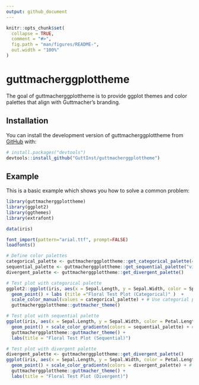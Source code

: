```yaml
---
output: github_document
---
```


<!-- README.md is generated from README.Rmd. Please edit that file -->

```r
knitr::opts_chunk$set(
  collapse = TRUE,
  comment = "#>",
  fig.path = "man/figures/README-",
  out.width = "100%"
)
```

# guttmacherggplottheme

<!-- badges: start -->
<!-- badges: end -->

The goal of guttmacherggplottheme is to provide ggplot themes and color palettes that align with Guttmacher's branding.

## Installation

You can install the development version of guttmacherggplottheme from [GitHub](https://github.com/) with:

``` r
# install.packages("devtools")
devtools::install_github("GuttInst/guttmacherggplottheme")
```

## Example

This is a basic example which shows you how to solve a common problem:

```r
library(guttmacherggplottheme)
library(ggplot2)
library(ggthemes)
library(extrafont)

data(iris)

font_import(pattern="arial.ttf", prompt=FALSE)
loadfonts()

# Define color palettes
categorical_palette <- guttmacherggplottheme::get_categorical_palette(4)
sequential_palette <- guttmacherggplottheme::get_sequential_palette("violet")
divergent_palette <- guttmacherggplottheme::get_divergent_palette() 

# Test plot with categorical palette
ggplot2::ggplot(iris, aes(x = Sepal.Length, y = Sepal.Width, color = Species)) +
  geom_point() + labs (title ="Floral Test Plot (Categorical)" )  + 
  scale_color_manual(values = categorical_palette) + # Use categorial palette here
  guttmacherggplottheme::guttmacher_theme()

# Test plot with sequential palette
ggplot(iris, aes(x = Sepal.Length, y = Sepal.Width, color = Petal.Length)) +
  geom_point() + scale_color_gradientn(colors = sequential_palette) + # Use sequential palette here
  guttmacherggplottheme::guttmacher_theme() +
  labs(title = "Floral Test Plot (Sequential)") 

# Test plot with divergent palette 
divergent_palette <- guttmacherggplottheme::get_divergent_palette() 
ggplot(iris, aes(x = Sepal.Length, y = Sepal.Width, color = Petal.Length)) +
  geom_point() + scale_color_gradientn(colors = divergent_palette) + # Use divergent palette here
  guttmacherggplottheme::guttmacher_theme() +
  labs(title = "Floral Test Plot (Divergent)") 


```
